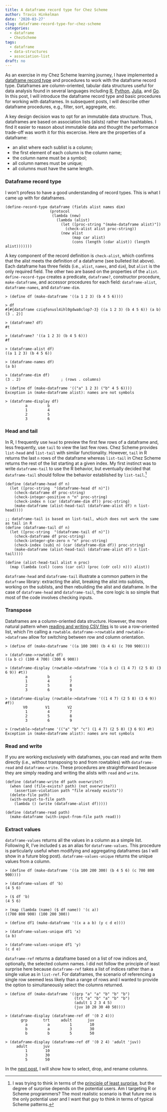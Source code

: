 ```yaml
---
title: A dataframe record type for Chez Scheme
author: Travis Hinkelman
date: '2020-03-27'
slug: dataframe-record-type-for-chez-scheme
categories:
  - dataframe
  - ChezScheme
tags:
  - dataframe
  - data-structures
  - association-list
draft: no
---
```


As an exercise in my Chez Scheme learning journey, I have implemented a [dataframe record type](https://hinkelman.github.io/dataframe/) and procedures to work with the dataframe record type. Dataframes are column-oriented, tabular data structures useful for data analysis found in several languages including [R](https://stat.ethz.ch/R-manual/R-devel/library/base/html/data.frame.html), [Python](https://pandas.pydata.org/docs/reference/api/pandas.DataFrame.html), [Julia](https://juliadata.github.io/DataFrames.jl/stable/), and [Go](https://github.com/rocketlaunchr/dataframe-go). In this post, I will introduce the dataframe record type and basic procedures for working with dataframes. In subsequent posts, I will describe other dataframe procedures, e.g., filter, sort, aggregate, etc.

A key design decision was to opt for an immutable data structure. Thus, dataframes are based on association lists (alists) rather than hashtables. I find it easier to reason about immutable data and thought the performance trade-off was worth it for this excercise. Here are the properties of a dataframe:

* an alist where each sublist is a column;
* the first element of each column is the column name;
* the column name must be a symbol;
* all column names must be unique;
* all columns must have the same length.

### Dataframe record type

I won't profess to have a good understanding of record types. This is what I came up with for dataframes.

```
(define-record-type dataframe (fields alist names dim)
                    (protocol
                     (lambda (new)
                       (lambda (alist)
                         (let ([proc-string "(make-dataframe alist)"])
                           (check-alist alist proc-string))
                         (new alist
                              (map car alist)
                              (cons (length (cdar alist)) (length alist)))))))
```

A key component of the record definition is `check-alist`, which confirms that the alist meets the definition of a dataframe (see bulleted list above). Each dataframe has three fields (i.e., `alist`, `names`, and `dim`), but `alist` is the only required field. The other two are based on the properties of the `alist`. `define-record-type` creates a predicate, `dataframe?`, constructor procedure, `make-dataframe`, and accessor procedures for each field: `dataframe-alist`, `dataframe-names`, and `dataframe-dim`. 

```
> (define df (make-dataframe '((a 1 2 3) (b 4 5 6))))

> df
#[#{dataframe cziqfonusl4ihl0gdwa8clop7-3} ((a 1 2 3) (b 4 5 6)) (a b) (3 . 2)]

> (dataframe? df)
#t

> (dataframe? '((a 1 2 3) (b 4 5 6)))
#f

> (dataframe-alist df)  
((a 1 2 3) (b 4 5 6))

> (dataframe-names df)
(a b)

> (dataframe-dim df)
(3 . 2)                  ; (rows . columns)

> (define df (make-dataframe '(("a" 1 2 3) ("b" 4 5 6))))
Exception in (make-dataframe alist): names are not symbols

> (dataframe-display df)
         a         b
         1         4
         2         5
         3         6
```

### Head and tail

In R, I frequently use `head` to preview the first few rows of a dataframe and, less frequently, use `tail` to view the last few rows. Chez Scheme provides `list-head` and `list-tail` with similar functionality. However, `tail` in R returns the last `n` rows of the dataframe whereas `list-tail` in Chez Scheme returns the rest of the list starting at a given index. My first instinct was to write `dataframe-tail` to use the R behavior, but eventually decided that `dataframe-tail` should follow the behavior established by `list-tail`.^[I was trying to think in terms of the [principle of least surprise](https://en.wikipedia.org/wiki/Principle_of_least_astonishment), but the degree of surprise depends on the potential users. Am I targeting R or Scheme programmers? The most realistic scenario is that future me is the only potential user and I want that guy to think in terms of typical Scheme patterns.]

```
(define (dataframe-head df n)
  (let ([proc-string  "(dataframe-head df n)"])
    (check-dataframe df proc-string)
    (check-integer-positive n "n" proc-string)
    (check-index n (car (dataframe-dim df)) proc-string)
    (make-dataframe (alist-head-tail (dataframe-alist df) n list-head))))

;; dataframe-tail is based on list-tail, which does not work the same as tail in R
(define (dataframe-tail df n)
  (let ([proc-string  "(dataframe-tail df n)"])
    (check-dataframe df proc-string)
    (check-integer-gte-zero n "n" proc-string)
    (check-index (sub1 n) (car (dataframe-dim df)) proc-string)
    (make-dataframe (alist-head-tail (dataframe-alist df) n list-tail))))

(define (alist-head-tail alist n proc)
  (map (lambda (col) (cons (car col) (proc (cdr col) n))) alist))
```

`dataframe-head` and `dataframe-tail` illustrate a common pattern in the `dataframe` library: extracting the alist, breaking the alist into sublists, working on the sublists, and then rebuilding the alist and dataframe. In the case of `dataframe-head` and `dataframe-tail`, the core logic is so simple that most of the code involves checking inputs. 

### Transpose

Dataframes are a column-oriented data structure. However, the more natural pattern when [reading and writing CSV files](/posts/reading-writing-csv-files-chez-scheme/) is to use a row-oriented list, which I'm calling a `rowtable`. `dataframe->rowtable` and `rowtable->dataframe` allow for switching between row and column orientation.   

```
> (define df (make-dataframe '((a 100 300) (b 4 6) (c 700 900))))

> (dataframe->rowtable df)
((a b c) (100 4 700) (300 6 900))

> (dataframe-display (rowtable->dataframe '((a b c) (1 4 7) (2 5 8) (3 6 9)) #t))
         a         b         c
         1         4         7
         2         5         8
         3         6         9

> (dataframe-display (rowtable->dataframe '((1 4 7) (2 5 8) (3 6 9)) #f))
        V0        V1        V2
         1         4         7
         2         5         8
         3         6         9

> (rowtable->dataframe '(("a" "b" "c") (1 4 7) (2 5 8) (3 6 9)) #t)
Exception in (make-dataframe alist): names are not symbols
```

### Read and write

If you are working exclusively with dataframes, you can read and write them directly (i.e., without transposing to and from rowtables) with `dataframe-read` and `dataframe-write`. These procedures are straightforward because they are simply reading and writing the alists with `read` and `write`. 

```
(define (dataframe-write df path overwrite?)
  (when (and (file-exists? path) (not overwrite?))
    (assertion-violation path "file already exists"))
  (delete-file path)
  (with-output-to-file path
    (lambda () (write (dataframe-alist df)))))

(define (dataframe-read path)
  (make-dataframe (with-input-from-file path read)))
```

### Extract values

`dataframe-values` returns all the values in a column as a simple list. Following R, I've included `$` as an alias for `dataframe-values`. This procedure is particularly useful when modifying and aggregating dataframes (as I will show in a future blog post). `dataframe-values-unique` returns the unique values from a column. 

```
> (define df (make-dataframe '((a 100 200 300) (b 4 5 6) (c 700 800 900))))

> (dataframe-values df 'b)
(4 5 6)

> ($ df 'b)                 
(4 5 6)

> (map (lambda (name) ($ df name)) '(c a))
((700 800 900) (100 200 300))

> (define df1 (make-dataframe '((x a a b) (y c d e))))

> (dataframe-values-unique df1 'x)
(a b)

> (dataframe-values-unique df1 'y)
(c d e)
```

`dataframe-ref` returns a dataframe based on a list of row indices and, optionally, the selected column names. I did not follow the principle of least surprise here because `dataframe-ref` takes a list of indices rather than a single value as in `list-ref`. For dataframes, the scenario of referencing a single row seemed less likely than a range of rows and I wanted to provide the option to simultaneously select the columns returned. 

```
> (define df (make-dataframe '((grp "a" "a" "b" "b" "b")
                               (trt "a" "b" "a" "b" "b")
                               (adult 1 2 3 4 5)
                               (juv 10 20 30 40 50))))

> (dataframe-display (dataframe-ref df '(0 2 4)))
       grp       trt     adult       juv
         a         a         1        10
         b         a         3        30
         b         b         5        50

> (dataframe-display (dataframe-ref df '(0 2 4) 'adult 'juv))
     adult       juv
         1        10
         3        30
         5        50
```

In the [next post](/posts/select-drop-rename-dataframe-columns-chez-scheme/), I will show how to select, drop, and rename columns. 
